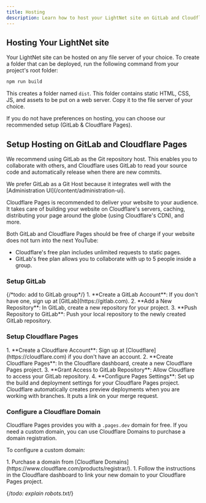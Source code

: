 ```yaml
---
title: Hosting
description: Learn how to host your LightNet site on GitLab and Cloudflare Pages.
---
```



## Hosting Your LightNet site

Your LightNet site can be hosted on any file server of your choice. To create a folder that can be deployed, run the following command from your project's root folder:

```bash
npm run build
```

This creates a folder named `dist`. This folder contains static HTML, CSS, JS, and assets to be put on a web server. Copy it to the file server of your choice.

If you do not have preferences on hosting, you can choose our recommended setup (GitLab & Cloudflare Pages).

## Setup Hosting on GitLab and Cloudflare Pages

We recommend using GitLab as the Git repository host. This enables you to collaborate with others, and Cloudflare uses GitLab to read your source code and automatically release when there are new commits.

<Aside>
We prefer GitLab as a Git Host because it integrates well with the [Administration UI](/content/administration-ui).
</Aside>

Cloudflare Pages is recommended to deliver your website to your audience. It takes care of building your website on Cloudflare's servers, caching, distributing your page around the globe (using Cloudflare's CDN), and more.

Both GitLab and Cloudflare Pages should be free of charge if your website does not turn into the next YouTube:

- Cloudflare's free plan includes unlimited requests to static pages.
- GitLab's free plan allows you to collaborate with up to 5 people inside a group.

### Setup GitLab

<Steps>
{/*todo: add to GitLab group*/}
1. **Create a GitLab Account**: If you don't have one, sign up at [GitLab](https://gitlab.com).
2. **Add a New Repository**: In GitLab, create a new repository for your project.
3. **Push Repository to GitLab**: Push your local repository to the newly created GitLab repository.
</Steps>

### Setup Cloudflare Pages

<Steps>
1. **Create a Cloudflare Account**: Sign up at [Cloudflare](https://cloudflare.com) if you don't have an account.
2. **Create Cloudflare Pages**: In the Cloudflare dashboard, create a new Cloudflare Pages project.
3. **Grant Access to GitLab Repository**: Allow Cloudflare to access your GitLab repository.
4. **Configure Pages Settings**: Set up the build and deployment settings for your Cloudflare Pages project.
</Steps>

<Aside type="tip">
Cloudflare automatically creates preview deployments when you are working with branches. It puts a link on your merge request.
</Aside>

### Configure a Cloudflare Domain

Cloudflare Pages provides you with a `.pages.dev` domain for free. If you need a custom domain, you can use Cloudflare Domains to purchase a domain registration.

To configure a custom domain:

<Steps>
1. Purchase a domain from [Cloudflare Domains](https://www.cloudflare.com/products/registrar/).
1. Follow the instructions in the Cloudflare dashboard to link your new domain to your Cloudflare Pages project.
</Steps>


{/*todo: explain robots.txt*/}